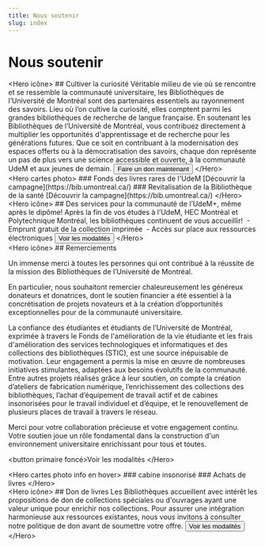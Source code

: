 ```yaml
---
title: Nous soutenir
slug: index
---
```


# Nous soutenir

<Section fond="bleu-200">
  &lt;Hero icône&gt;
    ## Cultiver la curiosité Véritable milieu de vie où se rencontre et se ressemble la communauté universitaire, les Bibliothèques de l’Université de Montréal sont des partenaires essentiels au rayonnement des savoirs. Lieu où l’on cultive la curiosité, elles comptent parmi les grandes bibliothèques de recherche de langue française. En soutenant les Bibliothèques de l’Université de Montréal, vous contribuez directement à multiplier les opportunités d'apprentissage et de recherche pour les générations futures. Que ce soit en contribuant à la modernisation des espaces offerts ou à la démocratisation des savoirs, chaque don représente un pas de plus vers une science accessible et ouverte, à la communauté UdeM et aux jeunes de demain.
    <button primaire foncé>
      Faire un don maintenant
    </button>
  &lt;/Hero&gt;
</Section>

<Section fond="vert-foncé-600">
  &lt;Hero cartes photo&gt;
    ### Fonds des livres rares de l'UdeM [Découvrir la campagne](https://bib.umontreal.ca/) ### Revitalisation de la Bibliothèque de la santé [Découvrir la campagne](https://bib.umontreal.ca/)
  &lt;/Hero&gt;
</Section>

<Section fond="bleu-50">
  &lt;Hero icône&gt;
    ## Des services pour la communauté de l’UdeM+, même après le dipôme! Après la fin de vos études à l’UdeM, HEC Montréal et Polytechnique Montréal, les bibliothèques continuent de vous accueillir!  - Emprunt gratuit de la collection imprimée  - Accès sur place aux ressources électroniques
    <button secondaire foncé>
      Voir les modalités
    </button>
  &lt;/Hero&gt;
</Section>

<Section fond="bleu-50">
&lt;Hero icône&gt;
## Remerciements

Un immense merci à toutes les personnes qui ont contribué à la réussite de la mission des Bibliothèques de l’Université de Montréal.

En particulier, nous souhaitont remercier chaleureusement les généreux donateurs et donatrices, dont le soutien financier a été essentiel à la concrétisation de projets novateurs et à la création d’opportunités exceptionnelles pour de la communauté universitaire.

La confiance des étudiantes et étudiants de l’Université de Montréal, exprimée à travers le Fonds de l'amélioration de la vie étudiante et les frais d'amélioration des services technologiques et informatiques et des collections des bibliothèques (STIC), est une source inépuisable de motivation. Leur engagement a permis la mise en œuvre de nombreuses initiatives stimulantes, adaptées aux besoins évolutifs de la communauté. Entre autres projets réalisés grâce à leur soutien, on compte la création d’ateliers de fabrication numérique, l’enrichissement des collections des bibliothèques, l’achat d’équipement de travail actif et de cabines insonorisées pour le travail individuel et d’équipe, et le renouvellement de plusieurs places de travail à travers le réseau.

Merci pour votre collaboration précieuse et votre engagement continu. Votre soutien joue un rôle fondamental dans la construction d'un environnement universitaire enrichissant pour tous et toutes.

<button primaire foncé>Voir les modalités</button> 
&lt;/Hero&gt;
</Section>

<Section fond="bleu-50">
  &lt;Hero cartes photo info en hover&gt;
    ### cabine insonorisé ### Achats de livres
  &lt;/Hero&gt;
</Section>

<Section fond="bleu-50">
  &lt;Hero icône&gt;
    ## Don de livres Les Bibliothèques accueillent avec intérêt les propositions de don de collections spéciales ou d'ouvrages ayant une valeur unique pour enrichir nos collections. Pour assurer une intégration harmonieuse aux ressources existantes, nous vous invitons à consulter notre politique de don avant de soumettre votre offre.
    <button secondaire foncé>
      Voir les modalités
    </button>
  &lt;/Hero&gt;
</Section>
